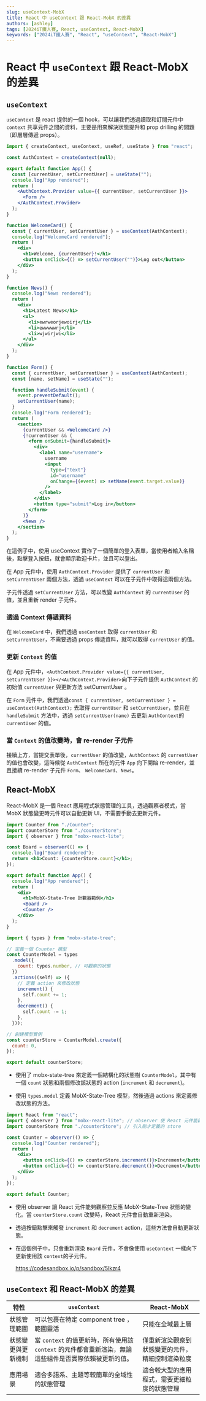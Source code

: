 ```yaml
---
slug: useContext-MobX
title: React 中 useContext 跟 React-MobX 的差異
authors: [ashley]
tags: [2024iT鐵人賽, React, useContext, React-MobX]
keywords: ["2024iT鐵人賽", "React", "useContext", "React-MobX"]
---
```



# React 中 `useContext` 跟 React-MobX 的差異

## `useContext`

`useContext` 是 react 提供的一個 hook，可以讓我們透過讀取和訂閱元件中 `context` 共享元件之間的資料，主要是用來解決狀態提升和 prop drilling 的問題（即層層傳遞 props）。

```jsx title="App.jsx"
import { createContext, useContext, useRef, useState } from "react";

const AuthContext = createContext(null);

export default function App() {
  const [currentUser, setCurrentUser] = useState("");
  console.log("App rendered");
  return (
    <AuthContext.Provider value={{ currentUser, setCurrentUser }}>
      <Form />
    </AuthContext.Provider>
  );
}

function WelcomeCard() {
  const { currentUser, setCurrentUser } = useContext(AuthContext);
  console.log("WelcomeCard rendered");
  return (
    <div>
      <h1>Welcome, {currentUser}!</h1>
      <button onClick={() => setCurrentUser("")}>Log out</button>
    </div>
  );
}

function News() {
  console.log("News rendered");
  return (
    <div>
      <h1>Latest News</h1>
      <ul>
        <li>ewrweorjewoirj</li>
        <li>ewwwwwrj</li>
        <li>wjwirjwi</li>
      </ul>
    </div>
  );
}

function Form() {
  const { currentUser, setCurrentUser } = useContext(AuthContext);
  const [name, setName] = useState("");

  function handleSubmit(event) {
    event.preventDefault();
    setCurrentUser(name);
  }
  console.log("Form rendered");
  return (
    <section>
      {currentUser && <WelcomeCard />}
      {!currentUser && (
        <form onSubmit={handleSubmit}>
          <div>
            <label name="username">
              username
              <input
                type={"text"}
                id="username"
                onChange={(event) => setName(event.target.value)}
              />
            </label>
          </div>
          <button type="submit">Log in</button>
        </form>
      )}
      <News />
    </section>
  );
}
```

<CodeSandbox codeSandboxId="5lfkj4" />

在這例子中，使用 useContext 實作了一個簡單的登入表單，當使用者輸入名稱後，點擊登入按鈕，就會顯示歡迎卡片，並且可以登出。

在 App 元件中，使用 `AuthContext.Provider` 提供了 `currentUser` 和 `setCurrentUser` 兩個方法，透過 `useContext` 可以在子元件中取得這兩個方法。

子元件透過 `setCurrentUser` 方法，可以改變 `AuthContext` 的 `currentUser` 的值，並且重新 render 子元件。

### 透過 Context 傳遞資料

在 `WelcomeCard` 中，我們透過 `useContext` 取得 `currentUser` 和 `setCurrentUser`，不需要透過 props 傳遞資料，就可以取得 `currentUser` 的值。

### 更新 `Context` 的值

在 App 元件中，`<AuthContext.Provider value={{ currentUser, setCurrentUser }}></<AuthContext.Provider>`向下子元件提供 `AuthContext` 的初始值 `currentUser` 與更新方法 setCurrentUser 。

在 `Form` 元件中，我們透過`const { currentUser, setCurrentUser } = useContext(AuthContext);` 去取得 `currentUser` 和 `setCurrentUser`，並且在 `handleSubmit` 方法中，透過 `setCurrentUser(name)` 去更新 `AuthContext`的`currentUser` 的值。

### 當 `Context` 的值改變時，會 re-render 子元件

接續上方，當提交表單後，`currentUser` 的值改變，`AuthContext` 的 `currentUser` 的值也會改變，這時候從 `AuthContext` 所在的元件 `App` 向下開始 re-render，並且接續 re-render 子元件 `Form`、 `WelcomeCard`、`News`。

## React-MobX

React-MobX 是一個 React 應用程式狀態管理的工具，透過觀察者模式，當 MobX 狀態變更時元件可以自動更新 UI，不需要手動去更新元件。

```jsx title="App.jsx"
import Counter from "./Counter";
import counterStore from "./counterStore";
import { observer } from "mobx-react-lite";

const Board = observer(() => {
  console.log("Board rendered");
  return <h1>Count: {counterStore.count}</h1>;
});

export default function App() {
  console.log("App rendered");
  return (
    <div>
      <h1>MobX-State-Tree 計數器範例</h1>
      <Board />
      <Counter />
    </div>
  );
}
```

```jsx title="counterStore.js"
import { types } from "mobx-state-tree";

// 定義一個 Counter 模型
const CounterModel = types
  .model({
    count: types.number, // 可觀察的狀態
  })
  .actions((self) => ({
    // 定義 action 來修改狀態
    increment() {
      self.count += 1;
    },
    decrement() {
      self.count -= 1;
    },
  }));

// 創建模型實例
const counterStore = CounterModel.create({
  count: 0,
});

export default counterStore;
```

- 使用了 mobx-state-tree 來定義一個結構化的狀態樹 `CounterModel`，其中有一個 `count` 狀態和兩個修改該狀態的 action (`increment` 和 `decrement`)。

- 使用 `types.model` 定義 MobX-State-Tree 模型，然後通過 actions 來定義修改狀態的方法。

```jsx title="Counter.jsx"
import React from "react";
import { observer } from "mobx-react-lite"; // observer 使 React 元件能觀察 MobX 的狀態變更
import counterStore from "./counterStore"; // 引入剛才定義的 store

const Counter = observer(() => {
  console.log("Counter rendered");
  return (
    <div>
      <button onClick={() => counterStore.increment()}>Increment</button>
      <button onClick={() => counterStore.decrement()}>Decrement</button>
    </div>
  );
});

export default Counter;
```

- 使用 observer 讓 React 元件能夠觀察並反應 MobX-State-Tree 狀態的變化。當 `counterStore.count` 改變時，React 元件會自動重新渲染。
- 透過按鈕點擊來觸發 `increment` 和 `decrement` action，這些方法會自動更新狀態。
- 在這個例子中，只會重新渲染 `Board` 元件，不會像使用 `useContext` 一樣向下更新使用該 `context`的子元件。

  https://codesandbox.io/p/sandbox/5lkzr4

<CodeSandbox codeSandboxId="5lkzr4" />

## `useContext` 和 React-MobX 的差異

| 特性               | `useContext `                                                                                          | React-MobX                                       |
| ------------------ | ------------------------------------------------------------------------------------------------------ | ------------------------------------------------ |
| 狀態管理範圍       | 可以包裹在特定 component tree ，範圍靈活                                                               | 只能在全域最上層                                 |
| 狀態變更與更新機制 | 當 `context` 的值更新時，所有使用該 `context` 的元件都會重新渲染，無論這些組件是否實際依賴被更新的值。 | 僅重新渲染觀察到狀態變更的元件，精細控制渲染粒度 |
| 應用場景           | 適合多語系、主題等較簡單的全域性的狀態管理                                                             | 適合較大型的應用程式，需要更細粒度的狀態管理     |
